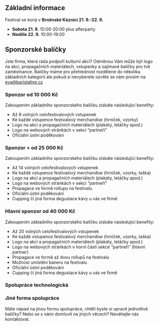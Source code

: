 ## Základní informace

Festival se koná v **Brněnské Káznici 21. 9.-22. 9.**

- **Sobota 21. 9.** 10:00-20:00 plus afterparty
- **Neděle 22. 9.** 10:00-19:00

## Sponzorské balíčky

Jste firma, která ráda podpoří kulturní akci? Odměnou Vám může být logo na akci, propagačních materiálech, vstupenky a zajímavé balíčky pro tvé zaměstnance. Balíčky máme pro přehlednost rozdělené do několika základních kategorií ale pokud si nevyberete ozvěte se nám prosím na eva@baristalive.cz

### Sponzor od 10 000 Kč

Zakoupením základního sponzorského balíčku získáte následující benefity:

- Až 8 volných celofestivalových vstupenek
- Ke každé vstupence festivalový merchandise (hrníček, vzorky)
- Logo na akci a propagačních materiálech (plakáty, letáčky apod.)
- Logo na webových stránkách v sekci “partneři”
- Oficiální ústní poděkování

### Sponzor + od 25 000 Kč

Zakoupením základního sponzorského balíčku získáte následující benefity:

- Až 14 volných celofestivalových vstupenek
- Ke každé vstupence festivalový merchandise (hrníček, vzorky, taška)
- Logo na akci a propagačních materiálech (plakáty, letáčky apod.)
- Logo na webových stránkách v sekci “partneři”
- Propagace ve formě rollupu na festivalu
- Oficiální ústní poděkování
- Cupping či jiná forma degustace kávy u vás ve firmě

### Hlavní sponzor od 40 000 Kč
Zakoupením základního sponzorského balíčku získáte následující benefity:

- Až 20 volných celofestivalových vstupenek
- Ke každé vstupence festivalový merchandise (hrníček, vzorky, taška)
- Logo na akci a propagačních materiálech (plakáty, letáčky apod.)
- Logo na webových stránkách v horní části sekce “partneři” (hlavní partner)
- Propagace ve formě až dvou rollupů na festivalu
- Možnost umístění baneru na festivalu
- Oficiální ústní poděkování
- Cupping či jiná forma degustace kávy u vás ve firmě

### Spolupráce technologická


### Jiné forma spolupráce

Máte nápad na jinou formu spolupráce, chtěli byste si upravit jednotlivé balíčky? Nebo se s námi domluvit na jiných věcech? Neváhejte nás kontaktovat.
